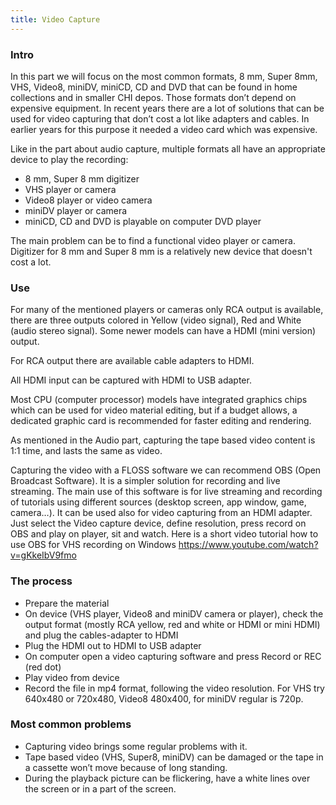 ```yaml
---
title: Video Capture
---
```

### Intro
In this part we will focus on the most common formats, 8 mm, Super 8mm, VHS, Video8, miniDV, miniCD, CD and DVD that can be found in home collections and in smaller CHI depos. Those formats don’t depend on expensive equipment. In recent years there are a lot of solutions that can be used for video capturing that don’t cost a lot like adapters and cables. In earlier years for this purpose it needed a video card which was expensive.

Like in the part about audio capture, multiple formats all have an appropriate device to play the recording:

- 8 mm, Super 8 mm digitizer
- VHS player or camera
- Video8 player or video camera
- miniDV player or camera
- miniCD, CD and DVD is playable on computer DVD player

The main problem can be to find a functional video player or camera. Digitizer for 8 mm and Super 8 mm is a relatively new device that doesn't cost a lot.

### Use
For many of the mentioned players or cameras only RCA output is available, there are three outputs colored in Yellow (video signal), Red and White (audio stereo signal). Some newer models can have a HDMI (mini version) output.

For RCA output there are available cable adapters to HDMI.

All HDMI input can be captured with HDMI to USB adapter.

Most CPU (computer processor) models have integrated graphics chips which can be used for video material editing, but if a budget allows, a dedicated graphic card is recommended for faster editing and rendering. 

As mentioned in the Audio part, capturing the tape based video content is 1:1 time, and lasts the same as video.

Capturing the video with a FLOSS software we can recommend OBS (Open Broadcast Software). It is a simpler solution for recording and live streaming. The main use of this software is for live streaming and recording of tutorials using different sources (desktop screen, app window, game, camera…). It can be used also for video capturing from an HDMI adapter.  Just select the Video capture device, define resolution, press record on OBS and play on player, sit and watch. Here is a short video tutorial how to use OBS for VHS recording on Windows https://www.youtube.com/watch?v=gKkeIbV9fmo 

### The process
* Prepare the material
* On device (VHS player, Video8 and miniDV camera or player), check the output format (mostly RCA yellow, red and white or HDMI or mini HDMI) and plug the cables-adapter to HDMI
* Plug the HDMI out to HDMI to USB adapter
* On computer open a video capturing software and press Record or REC (red dot)
* Play video from device
* Record the file in mp4 format, following the video resolution. For VHS try 640x480 or 720x480, Video8 480x400, for miniDV regular is 720p.

### Most common problems
* Capturing video brings some regular problems with it.
* Tape based video (VHS, Super8, miniDV) can be damaged or the tape in a cassette won’t move because of long standing. 
* During the playback picture can be flickering, have a white lines over the screen or in a part of the screen.